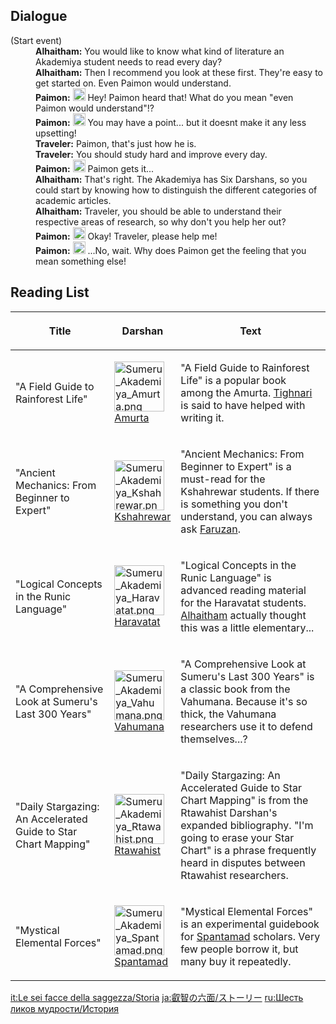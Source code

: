 {{EventTabs}}

==Dialogue==
{{Dialogue start}}
;(Start event)
:'''Alhaitham:''' You would like to know what kind of literature an Akademiya student needs to read every day?
:'''Alhaitham:''' Then I recommend you look at these first. They're easy to get started on. Even Paimon would understand.
:'''Paimon:''' [[File:Icon Emoji 001 Paimon No problem!.png|20x20px]] Hey! Paimon heard that! What do you mean "even Paimon would understand"!?
:'''Paimon:''' [[File:Icon Emoji 001 Paimon No problem!.png|20x20px]] You may have a point... but it doesnt make it any less upsetting!
:'''Traveler:''' Paimon, that's just how he is.
:'''Traveler:''' You should study hard and improve every day.
:'''Paimon:''' [[File:Icon Emoji 003 Paimon Hehe~.png|20x20px]] Paimon gets it...
:'''Alhaitham:''' That's right. The Akademiya has Six Darshans, so you could start by knowing how to distinguish the different categories of academic articles.
:'''Alhaitham:''' Traveler, you should be able to understand their respective areas of research, so why don't you help her out?
:'''Paimon:''' [[File:Icon Emoji 003 Paimon Hehe~.png|20x20px]] Okay! Traveler, please help me!
:'''Paimon:''' [[File:Icon Emoji 005 Paimon Surprised!.png|20x20px]] ...No, wait. Why does Paimon get the feeling that you mean something else!
{{Dialogue end}}

==Reading List==
{{Description|A strange book loan certificate stamped by the scribe Alhaitham. As long as you have this, you can borrow books from the House of Daena.}}
{|class="article-table tdc2"
!Title
!Darshan
!Text
|-
|"A Field Guide to Rainforest Life"
|[[File:Sumeru Akademiya Amurta.png|80px]]<br />[[Amurta]]
|"A Field Guide to Rainforest Life" is a popular book among the Amurta. [[Tighnari]] is said to have helped with writing it.
|-
|"Ancient Mechanics: From Beginner to Expert"
|[[File:Sumeru Akademiya Kshahrewar.png|80px]]<br />[[Kshahrewar]]
|"Ancient Mechanics: From Beginner to Expert" is a must-read for the Kshahrewar students. If there is something you don't understand, you can always ask [[Faruzan]].
|-
|"Logical Concepts in the Runic Language"
|[[File:Sumeru Akademiya Haravatat.png|80px]]<br />[[Haravatat]]
|"Logical Concepts in the Runic Language" is advanced reading material for the Haravatat students. [[Alhaitham]] actually thought this was a little elementary...
|-
|"A Comprehensive Look at Sumeru's Last 300 Years"
|[[File:Sumeru Akademiya Vahumana.png|80px]]<br />[[Vahumana]]
|"A Comprehensive Look at Sumeru's Last 300 Years" is a classic book from the Vahumana. Because it's so thick, the Vahumana researchers use it to defend themselves...?
|-
|"Daily Stargazing: An Accelerated Guide to Star Chart Mapping"
|[[File:Sumeru Akademiya Rtawahist.png|80px]]<br />[[Rtawahist]]
|"Daily Stargazing: An Accelerated Guide to Star Chart Mapping" is from the Rtawahist Darshan's expanded bibliography. "I'm going to erase your Star Chart" is a phrase frequently heard in disputes between Rtawahist researchers.
|-
|"Mystical Elemental Forces"
|[[File:Sumeru Akademiya Spantamad.png|80px]]<br />[[Spantamad]]
|"Mystical Elemental Forces" is an experimental guidebook for [[Spantamad]] scholars. Very few people borrow it, but many buy it repeatedly.
|}

[[it:Le sei facce della saggezza/Storia]]
[[ja:叡智の六面/ストーリー]]
[[ru:Шесть ликов мудрости/История]]